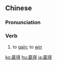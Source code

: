 {{also|赢得}}
==Chinese==
{{zh-forms|s=赢得}}

===Pronunciation===
{{zh-pron
|m=yíngdé
|c=jeng4 dak1
|mn=qz:êng-tit/xm,zz:êng-tek/qz:iâⁿ-tit
|cat=v
}}

===Verb===
{{zh-verb}}

# to [[gain]]; to [[win]]

{{zh-cat|Advanced}}

[[ko:贏得]]
[[hu:贏得]]
[[ja:贏得]]